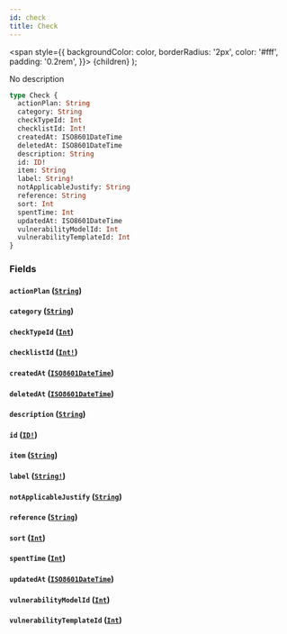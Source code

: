 ```yaml
---
id: check
title: Check
---
```


<span
style={{
      backgroundColor: color,
      borderRadius: '2px',
      color: '#fff',
      padding: '0.2rem',
    }}>
{children}
</span>
);

No description

```graphql
type Check {
  actionPlan: String
  category: String
  checkTypeId: Int
  checklistId: Int!
  createdAt: ISO8601DateTime
  deletedAt: ISO8601DateTime
  description: String
  id: ID!
  item: String
  label: String!
  notApplicableJustify: String
  reference: String
  sort: Int
  spentTime: Int
  updatedAt: ISO8601DateTime
  vulnerabilityModelId: Int
  vulnerabilityTemplateId: Int
}
```

### Fields

#### `actionPlan` ([`String`](/api/graphql/documentation/scalars/string))

#### `category` ([`String`](/api/graphql/documentation/scalars/string))

#### `checkTypeId` ([`Int`](/api/graphql/documentation/scalars/int))

#### `checklistId` ([`Int!`](/api/graphql/documentation/scalars/int))

#### `createdAt` ([`ISO8601DateTime`](/api/graphql/documentation/scalars/iso-8601-date-time))

#### `deletedAt` ([`ISO8601DateTime`](/api/graphql/documentation/scalars/iso-8601-date-time))

#### `description` ([`String`](/api/graphql/documentation/scalars/string))

#### `id` ([`ID!`](/api/graphql/documentation/scalars/id))

#### `item` ([`String`](/api/graphql/documentation/scalars/string))

#### `label` ([`String!`](/api/graphql/documentation/scalars/string))

#### `notApplicableJustify` ([`String`](/api/graphql/documentation/scalars/string))

#### `reference` ([`String`](/api/graphql/documentation/scalars/string))

#### `sort` ([`Int`](/api/graphql/documentation/scalars/int))

#### `spentTime` ([`Int`](/api/graphql/documentation/scalars/int))

#### `updatedAt` ([`ISO8601DateTime`](/api/graphql/documentation/scalars/iso-8601-date-time))

#### `vulnerabilityModelId` ([`Int`](/api/graphql/documentation/scalars/int))

#### `vulnerabilityTemplateId` ([`Int`](/api/graphql/documentation/scalars/int))
